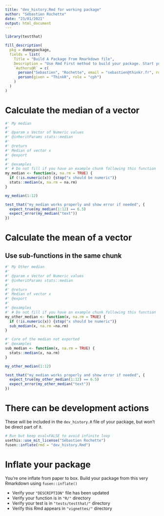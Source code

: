 ```yaml
---
title: "dev_history.Rmd for working package"
author: "Sébastien Rochette"
date: "23/01/2021"
output: html_document
---
```


```r
library(testthat)
```

<!--
# Description of your package

This will fill the description of your package.
Add this chunk using `fusen::description_chunk()`
--> 

```r
fill_description(
  pkg = dummypackage,
  fields = list(
    Title = "Build A Package From Rmarkdown file",
    Description = "Use Rmd First method to build your package. Start your package with documentation. Everything can be set from a Rmd file in your project.",
    `Authors@R` = c(
      person("Sebastien", "Rochette", email = "sebastien@thinkr.fr", role = c("aut", "cre"), comment = c(ORCID = "0000-0002-1565-9313")),
      person(given = "ThinkR", role = "cph")
    )
  )
)
```

# Calculate the median of a vector

```r
#' My median
#'
#' @param x Vector of Numeric values
#' @inheritParams stats::median
#'
#' @return
#' Median of vector x
#' @export
#'
#' @examples
#' # Do not fill if you have an example chunk following this function
my_median <- function(x, na.rm = TRUE) {
  if (!is.numeric(x)) {stop("x should be numeric")}
  stats::median(x, na.rm = na.rm)
}
```

```r
my_median(1:12)
```

```r
test_that("my_median works properly and show error if needed", {
  expect_true(my_median(1:12) == 6.5)
  expect_error(my_median("text"))
})
```

# Calculate the mean of a vector
## Use sub-functions in the same chunk

```r
#' My Other median
#'
#' @param x Vector of Numeric values
#' @inheritParams stats::median
#'
#' @return
#' Median of vector x
#' @export
#'
#' @examples
#' # Do not fill if you have an example chunk following this function
my_other_median <- function(x, na.rm = TRUE) {
  if (!is.numeric(x)) {stop("x should be numeric")}
  sub_median(x, na.rm =na.rm)
}

#' Core of the median not exported
#' @examples
sub_median <- function(x, na.rm = TRUE) {
  stats::median(x, na.rm)
}
```

```r
my_other_median(1:12)
```

```r
test_that("my_median works properly and show error if needed", {
  expect_true(my_other_median(1:12) == 6.5)
  expect_error(my_other_median("text"))
})
```

# There can be development actions

These will be included in the `dev_history.R` file of your package, but won't be direct part of it.

```r
# Run but keep eval=FALSE to avoid infinite loop
usethis::use_mit_license("Sébastien Rochette")
fusen::inflate(rmd = "dev_history.Rmd")
```


# Inflate your package

You're one inflate from paper to box.
Build your package from this very Rmarkdown using `fusen::inflate()`

- Verify your `"DESCRIPTION"` file has been updated
- Verify your function is in `"R/"` directory
- Verify your test is in `"tests/testthat/"` directory
- Verify this Rmd appears in `"vignettes/"` directory
